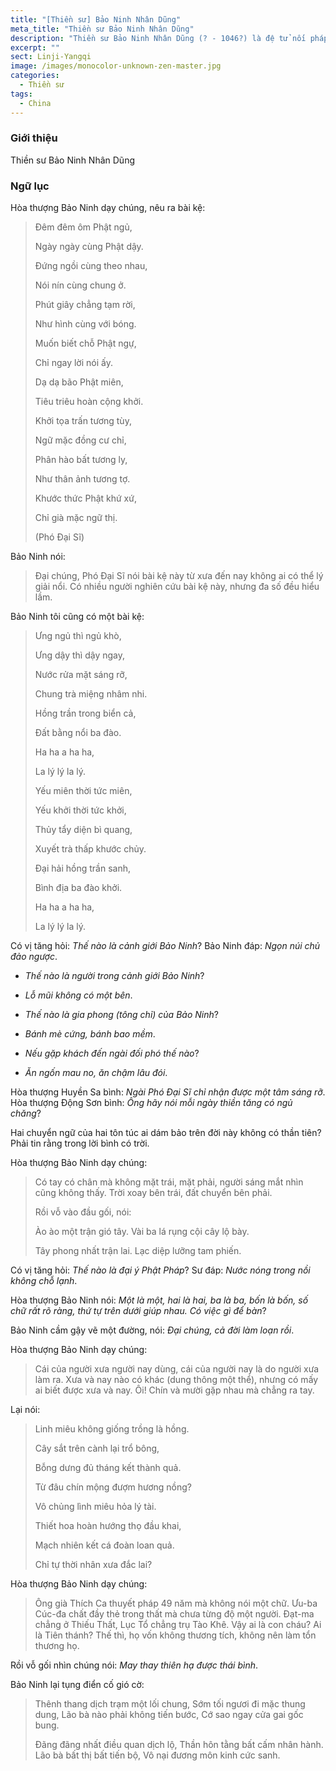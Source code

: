 ```yaml
---
title: "[Thiền sư] Bảo Ninh Nhân Dũng"
meta_title: "Thiền sư Bảo Ninh Nhân Dũng"
description: "Thiền sư Bảo Ninh Nhân Dũng (? - 1046?) là đệ tử nối pháp của thiền sư Dương Kỳ Phương Hội"
excerpt: ""
sect: Linji-Yangqi
image: /images/monocolor-unknown-zen-master.jpg
categories:
  - Thiền sư
tags:
  - China
---
```


### Giới thiệu

Thiền sư Bảo Ninh Nhân Dũng

### Ngữ lục

Hòa thượng Bảo Ninh dạy chúng, nêu ra bài kệ:

> Đêm đêm ôm Phật ngủ,
>
> Ngày ngày cùng Phật dậy.
>
> Đứng ngồi cùng theo nhau,
>
> Nói nín cùng chung ở.
>
> Phút giây chẳng tạm rời,
>
> Như hình cùng với bóng.
>
> Muốn biết chỗ Phật ngự,
>
> Chỉ ngay lời nói ấy.
>
> Dạ dạ bão Phật miên,
>
> Tiêu triêu hoàn cộng khởi.
>
> Khởi tọa trấn tương tùy,
>
> Ngữ mặc đồng cư chỉ,
>
> Phân hào bất tương ly,
>
> Như thân ảnh tương tợ.
>
> Khước thức Phật khứ xứ,
>
> Chỉ già mặc ngữ thị.
>
> (Phó Đại Sĩ)

Bảo Ninh nói:

> Đại chúng, Phó Đại Sĩ nói bài kệ này từ xưa đến nay không ai có thể lý giải nổi. Có nhiều người nghiên cứu bài kệ này, nhưng đa số đều hiểu lầm.

Bảo Ninh tôi cũng có một bài kệ:

> Ưng ngủ thì ngủ khò,
>
> Ưng dậy thì dậy ngay,
>
> Nước rửa mặt sáng rỡ,
>
> Chung trà miệng nhâm nhi.
>
> Hồng trần trong biển cả,
>
> Đất bằng nổi ba đào.
>
> Ha ha a ha ha,
>
> La lý lý la lý.
>
> Yếu miên thời tức miên,
>
> Yếu khởi thời tức khởi,
>
> Thủy tẩy diện bì quang,
>
> Xuyết trà thấp khước chủy.
>
> Đại hải hồng trần sanh,
>
> Bình địa ba đào khởi.
>
> Ha ha a ha ha,
>
> La lý lý la lý.

Có vị tăng hỏi: _Thế nào là cảnh giới Bảo Ninh_?
Bảo Ninh đáp: _Ngọn núi chủ đảo ngược_.

- _Thế nào là người trong cảnh giới Bảo Ninh_?
- _Lỗ mũi không có một bên_.

- _Thế nào là gia phong (tông chỉ) của Bảo Ninh_?
- _Bánh mè cứng, bánh bao mềm_.

- _Nếu gặp khách đến ngài đối phó thế nào_?
- _Ăn ngốn mau no, ăn chậm lâu đói_.

Hòa thượng Huyền Sa bình: _Ngài Phó Đại Sĩ chỉ nhận được một tâm sáng rỡ_.
Hòa thượng Động Sơn bình: _Ông hãy nói mỗi ngày thiền tăng có ngủ chăng_?

Hai chuyển ngữ của hai tôn túc ai dám bảo trên đời này không có thần tiên? Phải tin rằng trong lời bình có trời.

Hòa thượng Bảo Ninh dạy chúng:

> Có tay có chân mà không mặt trái, mặt phải, người sáng mắt nhìn cũng không thấy. Trời xoay bên trái, đất chuyển bên phải.
>
> Rồi vỗ vào đầu gối, nói:
>
> Ào ào một trận gió tây. Vài ba lá rụng cội cây lộ bày.
>
> Tây phong nhất trận lai. Lạc diệp lưỡng tam phiến.

Có vị tăng hỏi: _Thế nào là đại ý Phật Pháp_?
Sư đáp: _Nước nóng trong nồi không chỗ lạnh_.

Hòa thượng Bảo Ninh nói: _Một là một, hai là hai, ba là ba, bốn là bốn, số chữ rất rõ ràng, thứ tự trên dưới giúp nhau. Có việc gì để bàn_?

Bảo Ninh cầm gậy vẽ một đường, nói: _Đại chúng, cả đời làm loạn rồi_.

Hòa thượng Bảo Ninh dạy chúng:

> Cái của người xưa người nay dùng, cái của người nay là do người xưa làm ra.
> Xưa và nay nào có khác (dung thông một thể), nhưng có mấy ai biết được xưa và nay.
> Ôi! Chín và mười gặp nhau mà chẳng ra tay.

Lại nói:

> Linh miêu không giống trồng là hồng.
>
> Cây sắt trên cành lại trổ bông,
>
> Bỗng dưng đủ tháng kết thành quả.
>
> Từ đâu chín mộng đượm hương nồng?
>
> Vô chủng lình miêu hỏa lý tài.
>
> Thiết hoa hoàn hướng thọ đầu khai,
>
> Mạch nhiên kết cá đoàn loan quả.
>
> Chỉ tự thời nhân xưa đắc lai?

Hòa thượng Bảo Ninh dạy chúng:

> Ông già Thích Ca thuyết pháp 49 năm mà không nói một chữ.
> Ưu-ba Cúc-đa chất đầy thẻ trong thất mà chưa từng độ một người.
> Đạt-ma chẳng ở Thiếu Thất, Lục Tổ chẳng trụ Tào Khê.
> Vậy ai là con cháu? Ai là Tiên thánh?
> Thế thì, họ vốn không thương tích, không nên làm tổn thương họ.

Rồi vỗ gối nhìn chúng nói: _May thay thiên hạ được thái bình_.

Bảo Ninh lại tụng điển cố gió cờ:

> Thênh thang dịch trạm một lối chung,
> Sớm tối ngươi đi mặc thung dung,
> Lão bà nào phải không tiến bước,
> Cớ sao ngay cửa gai gốc bung.
>
> Đãng đãng nhất điều quan dịch lộ,
> Thần hôn tằng bất cấm nhân hành.
> Lão bà bất thị bất tiến bộ,
> Vô nại đương môn kinh cức sanh.
